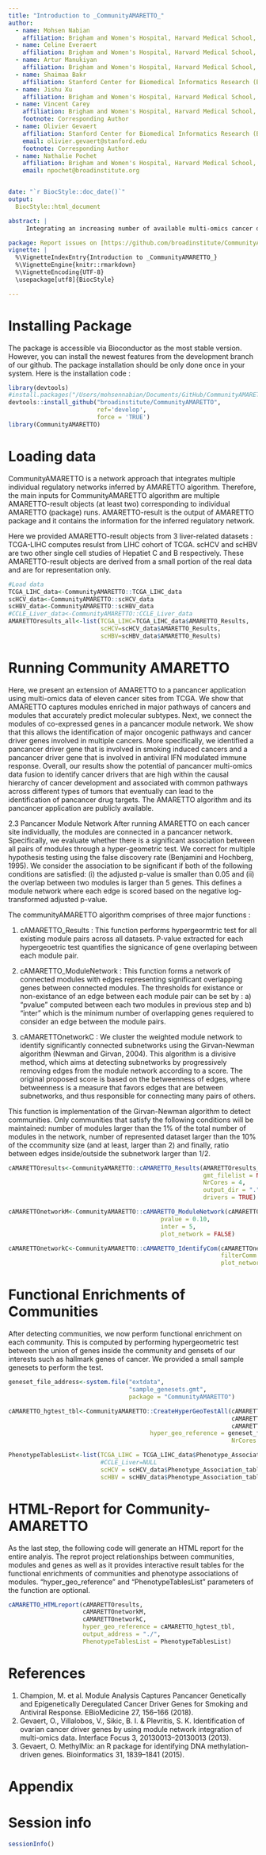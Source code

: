 ```yaml
---
title: "Introduction to _CommunityAMARETTO_"
author:
  - name: Mohsen Nabian
    affiliation: Brigham and Women's Hospital, Harvard Medical School, Broad Institute of MIT and Harvard, Boston and Cambridge, MA, USA
  - name: Celine Everaert
    affiliation: Brigham and Women's Hospital, Harvard Medical School, Broad Institute of MIT and Harvard, Boston and Cambridge, MA, USA
  - name: Artur Manukiyan
    affiliation: Brigham and Women's Hospital, Harvard Medical School, Broad Institute of MIT and Harvard, Boston and Cambridge, MA, USA
  - name: Shaimaa Bakr
    affiliation: Stanford Center for Biomedical Informatics Research (BMIR), Department of Medicine and Biomedical Data Science, 1265 Welch Rd, Stanford, CA, USA
  - name: Jishu Xu
    affiliation: Brigham and Women's Hospital, Harvard Medical School, Broad Institute of MIT and Harvard, Boston and Cambridge, MA, USA
  - name: Vincent Carey
    affiliation: Brigham and Women's Hospital, Harvard Medical School, Broad Institute of MIT and Harvard, Boston and Cambridge, MA, USA
    footnote: Corresponding Author
  - name: Olivier Gevaert
    affiliation: Stanford Center for Biomedical Informatics Research (BMIR), Department of Medicine and Biomedical Data Science, 1265 Welch Rd, Stanford, CA, USA
    email: olivier.gevaert@stanford.edu
    footnote: Corresponding Author
  - name: Nathalie Pochet
    affiliation: Brigham and Women's Hospital, Harvard Medical School, Broad Institute of MIT and Harvard, Boston and Cambridge, MA, USA
    email: npochet@broadinstitute.org


date: "`r BiocStyle::doc_date()`"
output:
  BiocStyle::html_document

abstract: |
     Integrating an increasing number of available multi-omics cancer data remains one of the main challenges to improve our understanding of cancer. One of the main challenges is using multi-omics data for identifying novel cancer driver genes. We have developed an algorithm, called AMARETTO, that integrates copy number, DNA methylation and gene expression data to identify a set of driver genes by analyzing cancer samples and connects them to clusters of co-expressed genes, which we define as modules. We applied AMARETTO in a pancancer setting to identify cancer driver genes and their modules on multiple cancer sites. AMARETTO captures modules enriched in angiogenesis, cell cycle and EMT, and modules that accurately predict survival and molecular subtypes. This allows AMARETTO to identify novel cancer driver genes directing canonical cancer pathways.

package: Report issues on [https://github.com/broadinstitute/CommunityAMARETTO/](https://github.com/broadinstitute/CommunityAMARETTO/)
vignette: |
  %\VignetteIndexEntry{Introduction to _CommunityAMARETTO_}
  %\VignetteEngine{knitr::rmarkdown}
  %\VignetteEncoding{UTF-8}
  \usepackage[utf8]{BiocStyle}

---
```


# Installing Package

The package  is accessible via Bioconductor as the most stable version. However, you can install the newest features from the development branch of our github. The package installation should be only done once in your system. Here is the installation code : 

```r
library(devtools)
#install.packages("/Users/mohsennabian/Documents/GitHub/CommunityAMARETTO",repos = NULL, type = "source")
devtools::install_github("broadinstitute/CommunityAMARETTO",
                         ref='develop',
                         force = 'TRUE')
library(CommunityAMARETTO)
```

# Loading data

CommunityAMARETTO is a network approach that integrates multiple individual regulatory networks inferred by AMARETTO algorithm. Therefore, the main inputs for CommunityAMARETTO algorithm are multiple AMARETTO-result objects (at least two) corresponding to individual AMARETTO (package) runs. AMARETTO-result is the output of AMARETTO package and it contains the information for the inferred regulatory network.

Here we provided AMARETTO-result objects from 3 liver-related datasets : TCGA-LIHC computes resulst from LIHC cohort of TCGA. scHCV and scHBV are two other single cell studies of Hepatiet C and B respectively. These AMARETTO-result objects are derived from a small portion of the real data and are for representation only. 


```r
#Load data
TCGA_LIHC_data<-CommunityAMARETTO::TCGA_LIHC_data
scHCV_data<-CommunityAMARETTO::scHCV_data
scHBV_data<-CommunityAMARETTO::scHBV_data
#CCLE_Liver_data<-CommunityAMARETTO::CCLE_Liver_data
AMARETTOresults_all<-list(TCGA_LIHC=TCGA_LIHC_data$AMARETTO_Results,
                          scHCV=scHCV_data$AMARETTO_Results,
                          scHBV=scHBV_data$AMARETTO_Results)
```



# Running Community AMARETTO

Here, we present an extension of AMARETTO to a pancancer application using multi-omics data of eleven cancer sites from TCGA. We show that AMARETTO captures modules enriched in major pathways of cancers and modules that accurately predict molecular subtypes. Next, we connect the modules of co-expressed genes in a pancancer module network. We show that this allows the identification of major oncogenic pathways and cancer driver genes involved in multiple cancers. More specifically, we identified a pancancer driver gene that is involved in smoking induced cancers and a pancancer driver gene that is involved in antiviral IFN modulated immune response. Overall, our results show the potential of pancancer multi-omics data fusion to identify cancer drivers that are high within the causal hierarchy of cancer development and associated with common pathways across different types of tumors that eventually can lead to the identification of pancancer drug targets. The AMARETTO algorithm and its pancancer application are publicly available.


2.3 Pancancer Module Network
After running AMARETTO on each cancer site individually, the modules are connected in a pancancer network. Specifically, we evaluate whether there is a significant association between all pairs of modules through a hyper-geometric test. We correct for multiple hypothesis testing using the false discovery rate (Benjamini and Hochberg, 1995). We consider the association to be significant if both of the following conditions are satisfied: (i) the adjusted p-value is smaller than 0.05 and (ii) the overlap between two modules is larger than 5 genes. This defines a module network where each edge is scored based on the negative log-transformed adjusted p-value.



The communityAMARETTO algorithm comprises of three major functions :

1) cAMARETTO_Results : This function performs hypergeormtric test for all existing module pairs across all datasets. P-value extracted for each hypergeoetric test quantifies the signicance of gene overlaping between each module pair.

2) cAMARETTO_ModuleNetwork : This function forms a network of connected modules with edges representing significant overlapping genes between connected modules. The thresholds for existance or non-existance of an edge between each module pair can be set by : a) "pvalue" computed between each two modules in previous step and b) "inter" which is the minimum number of overlapping genes requiered to consider an edge between the module pairs. 

3) cAMARETTOnetworkC : 
We cluster the weighted module network to identify significantly connected subnetworks using the Girvan-Newman algorithm (Newman and Girvan, 2004). This algorithm is a divisive method, which aims at detecting subnetworks by progressively removing edges from the module network according to a score. The original proposed score is based on the betweenness of edges, where betweenness is a measure that favors edges that are between subnetworks, and thus responsible for connecting many pairs of others.

This function is implementation of the Girvan-Newman algorithm to detect communities. Only communities that satisfy the following conditions will be maintained: number of modules larger than the 1% of the total number of modules in the network, number of represented dataset larger than the 10% of the ccommunity size (and at least, larger than 2) and finally, ratio between edges inside/outside the subnetwork larger than 1/2.


```r

cAMARETTOresults<-CommunityAMARETTO::cAMARETTO_Results(AMARETTOresults_all,
                                                       gmt_filelist = NULL,
                                                       NrCores = 4,
                                                       output_dir = ".",
                                                       drivers = TRUE)

cAMARETTOnetworkM<-CommunityAMARETTO::cAMARETTO_ModuleNetwork(cAMARETTOresults,
                                           pvalue = 0.10,
                                           inter = 5,
                                           plot_network = FALSE)

cAMARETTOnetworkC<-CommunityAMARETTO::cAMARETTO_IdentifyCom(cAMARETTOnetworkM,
                                                            filterComm = FALSE,
                                                            plot_network = FALSE)

```

# Functional Enrichments of Communities

After detecting communities, we now perform functional enrichment on each community. This is computed by performing hypergeometric test between the union of genes inside the community and gensets of our interests such as hallmark genes of cancer. We provided a small sample genesets to perform the test. 

```r
geneset_file_address<-system.file("extdata",
                                  "sample_genesets.gmt",
                                  package = "CommunityAMARETTO")

cAMARETTO_hgtest_tbl<-CommunityAMARETTO::CreateHyperGeoTestAll(cAMARETTOresults,
                                                               cAMARETTOnetworkM,
                                                               cAMARETTOnetworkC,
                                        hyper_geo_reference = geneset_file_address,
                                                               NrCores = 1)

```

```r
PhenotypeTablesList<-list(TCGA_LIHC = TCGA_LIHC_data$Phenotype_Association_table,
                          #CCLE_Liver=NULL
                          scHCV = scHCV_data$Phenotype_Association_table,
                          scHBV = scHBV_data$Phenotype_Association_table)
```
# HTML-Report for Community-AMARETTO

As the last step, the following code will generate an HTML report for the entire analyis. The reprot project relationships between communities, modules and genes as well as it provides interactive result tables for the functional enrichments of communities and phenotype associations of modules.  "hyper_geo_reference" and "PhenotypeTablesList" parameters of the function are optional. 

```r
cAMARETTO_HTMLreport(cAMARETTOresults,
                     cAMARETTOnetworkM,
                     cAMARETTOnetworkC,
                     hyper_geo_reference = cAMARETTO_hgtest_tbl,
                     output_address = "./",
                     PhenotypeTablesList = PhenotypeTablesList)
```


# References

1.	Champion, M. et al. Module Analysis Captures Pancancer Genetically and Epigenetically Deregulated Cancer Driver Genes for Smoking and Antiviral Response. EBioMedicine 27, 156–166 (2018).
2.	Gevaert, O., Villalobos, V., Sikic, B. I. & Plevritis, S. K. Identification of ovarian cancer driver genes by using module network integration of multi-omics data. Interface Focus 3, 20130013–20130013 (2013).
3.	Gevaert, O. MethylMix: an R package for identifying DNA methylation-driven genes. Bioinformatics 31, 1839–1841 (2015).

# Appendix 

\begin{center}
\begin{tabular}{|l|l|l|l|}
\hline
Cancer code & Cancer site  \\
\hline
\\
BLCA & bladder urothelial carcinoma  \\
BRCA & breast invasive carcinoma  \\
CESC & cervical squamous cell carcinoma and endocervical adenocarcinoma\\
CHOL & cholangiocarcinoma\\
COAD & colon adenocarcinoma \\
ESCA & esophageal carcinoma\\
GBM & glioblastoma multiforme\\
HNSC & head and neck squamous cell carcinoma \\
KIRC & kidney renal clear cell carcinoma  \\
KIRP & kidney renal papillary cell carcinoma\\
LAML & acute myeloid leukemia \\
LGG & brain lower grade glioma\\
LIHC & liver hepatocellular carcinoma\\
LUAD & lung adenocarcinoma \\
LUSC & lung squamous cell carcinoma \\
OV & ovarian serous cystadenocarcinoma \\
PAAD & pancreatic adenocarcinoma\\
PCPG & pheochromocytoma and paraganglioma\\
READ & rectum adenocarcinoma \\
SARC & sarcoma\\
STAD & stomach adenocarcinoma\\
THCA & thyroid carcinoma\\
THYM & thymoma\\
UCEC & endometrial carcinoma \\
\\
%\hdashline
COADREAD & colon cancer + rectal cancer \\
\hline
\end{tabular}
\end{center}



\newpage

# Session info {.unnumbered}

```r
sessionInfo()
```
